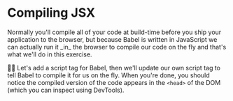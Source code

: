 # Compiling JSX

<callout-warning>
	Normally you'll compile all of your code at build-time before you ship your
	application to the browser, but because Babel is written in JavaScript we can
	actually run it _in_ the browser to compile our code on the fly and that's
	what we'll do in this exercise.
</callout-warning>

👨‍💼 Let's add a script tag for Babel, then we'll update our own script tag to
tell Babel to compile it for us on the fly. When you're done, you should notice
the compiled version of the code appears in the `<head>` of the DOM (which you
can inspect using DevTools).
